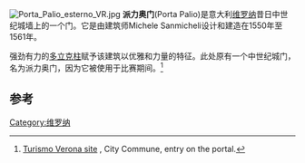 [[File:Porta_Palio_esterno_VR.jpg|thumb]]
'''派力奥门'''(Porta Palio)是意大利[[维罗纳|维罗纳]]昔日中世纪城墙上的一个门。它是由建筑师Michele Sanmicheli设计和建造在1550年至1561年。

强劲有力的[[多立克柱式|多立克柱]]赋予该建筑以优雅和力量的特征。此处原有一个中世纪城门，名为派力奥门，因为它被使用于比赛期间。<ref>[http://www.turismoverona.eu/nqcontent.cfm?a_id=36954 Turismo Verona site] {{Wayback|url=http://www.turismoverona.eu/nqcontent.cfm?a_id=36954 |date=20141012221353 }}, City Commune, entry on the portal.</ref>

==参考==
{{Reflist}}

[[Category:维罗纳|Category:维罗纳]]
